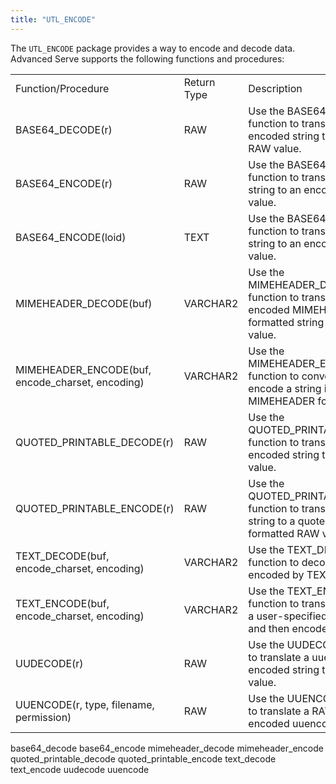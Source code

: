 ```yaml
---
title: "UTL_ENCODE"
---
```




The `UTL_ENCODE` package provides a way to encode and decode data. Advanced Serve supports the following functions and procedures:

|                                                    |             |                                                                                                                    |
| -------------------------------------------------- | ----------- | ------------------------------------------------------------------------------------------------------------------ |
| Function/Procedure                                 | Return Type | Description                                                                                                        |
| BASE64_DECODE(r)                                  | RAW         | Use the BASE64_DECODE function to translate a Base64 encoded string to the original RAW value.                    |
| BASE64_ENCODE(r)                                  | RAW         | Use the BASE64_ENCODE function to translate a RAW string to an encoded Base64 value.                              |
| BASE64_ENCODE(loid)                               | TEXT        | Use the BASE64_ENCODE function to translate a TEXT string to an encoded Base64 value.                             |
| MIMEHEADER_DECODE(buf)                            | VARCHAR2    | Use the MIMEHEADER_DECODE function to translate an encoded MIMEHEADER formatted string to it's original value.    |
| MIMEHEADER_ENCODE(buf, encode_charset, encoding) | VARCHAR2    | Use the MIMEHEADER_ENCODE function to convert and encode a string in MIMEHEADER format.                           |
| QUOTED_PRINTABLE_DECODE(r)                       | RAW         | Use the QUOTED_PRINTABLE_DECODE function to translate an encoded string to a RAW value.                          |
| QUOTED_PRINTABLE_ENCODE(r)                       | RAW         | Use the QUOTED_PRINTABLE_ENCODE function to translate an input string to a quoted-printable formatted RAW value. |
| TEXT_DECODE(buf, encode_charset, encoding)       | VARCHAR2    | Use the TEXT_DECODE function to decode a string encoded by TEXT_ENCODE.                                          |
| TEXT_ENCODE(buf, encode_charset, encoding)       | VARCHAR2    | Use the TEXT_ENCODE function to translate a string to a user-specified character set, and then encode the string. |
| UUDECODE(r)                                        | RAW         | Use the UUDECODE function to translate a uuencode encoded string to a RAW value.                                   |
| UUENCODE(r, type, filename, permission)            | RAW         | Use the UUENCODE function to translate a RAW string to an encoded uuencode value.                                  |

<div class="toctree" data-maxdepth="6">

base64_decode base64_encode mimeheader_decode mimeheader_encode quoted_printable_decode quoted_printable_encode text_decode text_encode uudecode uuencode

</div>
